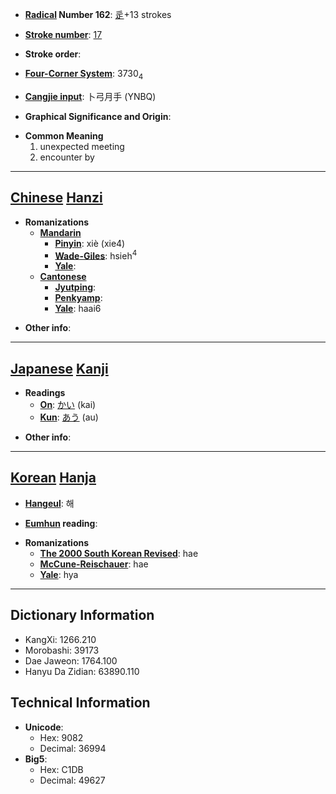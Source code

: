 * '''[[Wiktionary:Chinese radical index| Radical]] Number 162''': [[Wiktionary:Chinese radical index 辵|辵]]+13 strokes

* '''[[Wiktionary:Chinese total strokes index|Stroke number]]''': [[Wiktionary:Chinese total strokes index 17|17]]

* '''Stroke order''': 

* '''[[Wiktionary:Chinese four corner index|Four-Corner System]]''': 3730<sub>4</sub>

* '''[[Wiktionary:Chinese Cangjie index|Cangjie input]]''': 卜弓月手 (YNBQ)

* '''Graphical Significance and Origin''': 

* '''Common Meaning'''
*#unexpected meeting
*# encounter by


----

== [[Chinese]] [[Hanzi]] ==

* '''Romanizations'''
** '''[[Mandarin]]'''
*** '''[[Pinyin]]''': xiè (xie4)
*** '''[[Wade-Giles]]''': hsieh<sup>4</sup>
*** '''[[Yale]]''': 
** '''[[Cantonese]]'''
*** '''[[Jyutping]]''':
*** '''[[Penkyamp]]''': 
*** '''[[Yale]]''': haai6

* '''Other info''': 

----

== [[Japanese]] [[Kanji]] ==

* '''Readings'''
** '''[[On]]''': [[かい]] (kai)
** '''[[Kun]]''': [[あう]] (au)

* '''Other info''':  

----

== [[Korean]] [[Hanja]] ==

* '''[[Hangeul]]''': 해

* '''[[Eumhun]] reading''': 

* '''Romanizations'''
** '''[[The 2000 South Korean Revised Romanization|The 2000 South Korean Revised]]''': hae
** '''[[McCune-Reischauer]]''': hae
** '''[[Yale]]''': hya

----

== Dictionary Information ==

* KangXi: 1266.210
* Morobashi: 39173
* Dae Jaweon: 1764.100
* Hanyu Da Zidian: 63890.110

== Technical Information ==

* '''Unicode''':
** Hex: 9082
** Decimal: 36994
* '''Big5''':
** Hex: C1DB
** Decimal: 49627